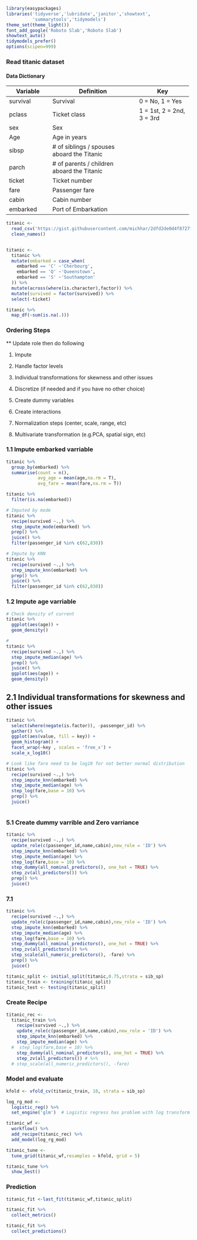 ```r
library(easypackages)
libraries('tidyverse','lubridate','janitor','showtext',
          'summarytools','tidymodels')
theme_set(theme_light())
font_add_google('Roboto Slab','Roboto Slab')
showtext_auto()
tidymodels_prefer()
options(scipen=999)
```

### Read titanic dataset

#### Data Dictionary 

+----------------------+---------------------------------------------+---------------------------+
| Variable             | Definition                                  | Key                       |
+======================+=============================================+===========================+
| survival             | Survival                                    | 0 = No, 1 = Yes           |
+----------------------+---------------------------------------------+---------------------------+
| pclass               | Ticket class                                | 1 = 1st, 2 = 2nd, 3 = 3rd |
+----------------------+---------------------------------------------+---------------------------+
| sex                  | Sex                                         |                           |
+----------------------+---------------------------------------------+---------------------------+
| Age                  | Age in years                                |                           |
+----------------------+---------------------------------------------+---------------------------+
| sibsp                | \# of siblings / spouses aboard the Titanic |                           |
+----------------------+---------------------------------------------+---------------------------+
| parch                | \# of parents / children aboard the Titanic |                           |
+----------------------+---------------------------------------------+---------------------------+
| ticket               | Ticket number                               |                           |
+----------------------+---------------------------------------------+---------------------------+
| fare                 | Passenger fare                              |                           |
+----------------------+---------------------------------------------+---------------------------+
| cabin                | Cabin number                                |                           |
+----------------------+---------------------------------------------+---------------------------+
| embarked             | Port of Embarkation                         |                           |
+----------------------+---------------------------------------------+---------------------------+

```r
titanic <-
  read_csv('https://gist.githubusercontent.com/michhar/2dfd2de0d4f8727f873422c5d959fff5/raw/fa71405126017e6a37bea592440b4bee94bf7b9e/titanic.csv') %>% 
  clean_names()


titanic <-
  titanic %>% 
  mutate(embarked = case_when(
    embarked == 'C' ~'Cherbourg',
    embarked == 'Q' ~'Queenstown',
    embarked == 'S' ~'Southampton'
  )) %>% 
  mutate(across(where(is.character),factor)) %>% 
  mutate(survived = factor(survived)) %>% 
  select(-ticket)

titanic %>% 
  map_df(~sum(is.na(.)))

```

### Ordering Steps

\*\* Update role then do following

1.  Impute

2.  Handle factor levels

3.  Individual transformations for skewness and other issues

4.  Discretize (if needed and if you have no other choice)

5.  Create dummy variables

6.  Create interactions

7.  Normalization steps (center, scale, range, etc)

8.  Multivariate transformation (e.g.PCA, spatial sign, etc)

### 1.1 Impute embarked varriable

```r
titanic %>% 
  group_by(embarked) %>% 
  summarise(count = n(),
            avg_age = mean(age,na.rm = T),
            avg_fare = mean(fare,na.rm = T))

titanic %>% 
  filter(is.na(embarked))

```

```r
# Imputed by mode
titanic %>% 
  recipe(survived ~.,) %>% 
  step_impute_mode(embarked) %>% 
  prep() %>% 
  juice() %>% 
  filter(passenger_id %in% c(62,830))

# Impute by KNN 
titanic %>% 
  recipe(survived ~.,) %>% 
  step_impute_knn(embarked) %>% 
  prep() %>% 
  juice() %>% 
  filter(passenger_id %in% c(62,830))

```

### 1.2 Impute age varriable

```r
# Check density of current
titanic %>% 
  ggplot(aes(age)) +
  geom_density()

# 
titanic %>% 
  recipe(survived ~.,) %>% 
  step_impute_median(age) %>% 
  prep() %>% 
  juice() %>% 
  ggplot(aes(age)) +
  geom_density()

```

## 2.1 Individual transformations for skewness and other issues

```r
titanic %>% 
  select(where(negate(is.factor)), -passenger_id) %>% 
  gather() %>% 
  ggplot(aes(value, fill = key)) + 
  geom_histogram() + 
  facet_wrap(~key , scales = 'free_x') +
  scale_x_log10()

# Look like fare need to be log10 for not better normal distribution 
titanic %>% 
  recipe(survived ~.,) %>% 
  step_impute_knn(embarked) %>% 
  step_impute_median(age) %>% 
  step_log(fare,base = 10) %>% 
  prep() %>% 
  juice()
  
```

### 5.1 Create dummy varrible and Zero varriance

```r
titanic %>% 
  recipe(survived ~.,) %>% 
  update_role(c(passenger_id,name,cabin),new_role = 'ID') %>% 
  step_impute_knn(embarked) %>% 
  step_impute_median(age) %>% 
  step_log(fare,base = 10) %>% 
  step_dummy(all_nominal_predictors(), one_hot = TRUE) %>% 
  step_zv(all_predictors()) %>% 
  prep() %>% 
  juice()

```

### 7.1

```r
titanic %>% 
  recipe(survived ~.,) %>% 
  update_role(c(passenger_id,name,cabin),new_role = 'ID') %>% 
  step_impute_knn(embarked) %>% 
  step_impute_median(age) %>% 
  step_log(fare,base = 10) %>% 
  step_dummy(all_nominal_predictors(), one_hot = TRUE) %>% 
  step_zv(all_predictors()) %>% 
  step_scale(all_numeric_predictors(), -fare) %>% 
  prep() %>% 
  juice()
```

```r
titanic_split <- initial_split(titanic,0.75,strata = sib_sp)
titanic_train <- training(titanic_split)
titanic_test <- testing(titanic_split)
```

### Create Recipe

```r
titanic_rec <- 
  titanic_train %>% 
    recipe(survived ~.,) %>% 
    update_role(c(passenger_id,name,cabin),new_role = 'ID') %>% 
    step_impute_knn(embarked) %>% 
    step_impute_median(age) %>% 
  #  step_log(fare,base = 10) %>% 
    step_dummy(all_nominal_predictors(), one_hot = TRUE) %>% 
    step_zv(all_predictors()) # %>% 
  # step_scale(all_numeric_predictors(), -fare) 
```

### Model and evaluate

```r
kfold <- vfold_cv(titanic_train, 10, strata = sib_sp)

log_rg_mod <-
  logistic_reg() %>% 
  set_engine('glm')  # Logistic regress has problem with log transform

titanic_wf <-
  workflow() %>% 
  add_recipe(titanic_rec) %>% 
  add_model(log_rg_mod)

titanic_tune <-
  tune_grid(titanic_wf,resamples = kfold, grid = 5)

titanic_tune %>% 
  show_best()

```

### Prediction

```r
titanic_fit <-last_fit(titanic_wf,titanic_split) 

titanic_fit %>% 
  collect_metrics()

titanic_fit %>% 
  collect_predictions()

```
